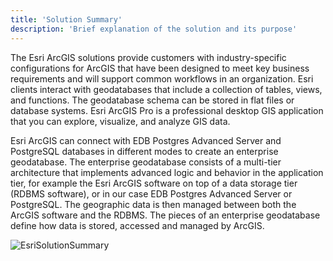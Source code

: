 ```yaml
---
title: 'Solution Summary'
description: 'Brief explanation of the solution and its purpose'
---
```


The Esri ArcGIS solutions provide customers with industry-specific configurations for ArcGIS that have been designed to meet key business requirements and will support common workflows in an organization. Esri clients interact with geodatabases that include a collection of tables, views, and functions. The geodatabase schema can be stored in flat files or database systems. Esri ArcGIS Pro is a professional desktop GIS application that you can explore, visualize, and analyze GIS data. 

Esri ArcGIS can connect with EDB Postgres Advanced Server and PostgreSQL databases in different modes to create an enterprise geodatabase.  The enterprise geodatabase consists of a multi-tier architecture that implements advanced logic and behavior in the application tier, for example the Esri ArcGIS software on top of a data storage tier (RDBMS software), or in our case EDB Postgres Advanced Server or PostgreSQL.  The geographic data is then managed between both the ArcGIS software and the RDBMS.  The pieces of an enterprise geodatabase define how data is stored, accessed and managed by ArcGIS.

![EsriSolutionSummary](Images/EsriSolutionSummary.png)

